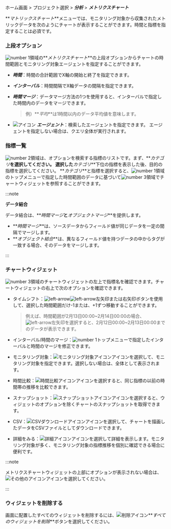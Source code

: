 ホーム画面 > プロジェクト選択 > **_分析_** > **_メトリクスチャート_**

**_マトリックスチャート_**メニューでは、モニタリング対象から収集されたメトリックデータを次のようにチャートが表示することができます。時間と指標を指定することは必須です。

<ImgLang img='metrics-chart-sv.png' desc='メトリクスチャート' />

### 上段オプション

![number 1](/img/number-01.png)領域の**_メトリクスチャート_**の上段オプションからチャートの時間範囲とモニタリング対象エージェントを指定することができます。

-   **_時間_**：時間の合計範囲でX軸の開始と終了を指定できます。

-   **_インターバル_**：時間間隔でX軸データの間隔を指定できます。

-   **_時間マージ_**：データマージ方法の1つを使用すると、インターバルで指定した時間内のデータをマージできます。

    > 例）**_平均_**は1時間以内のデータ平均値を意味します。

-   ![アイコン](/img/ic-pageview.svg) **_エージェント_**：検索したエージェントを指定できます。 エージェントを指定しない場合は、クエリ全体が実行されます。

### 指標一覧

![number 2](/img/number-02.png)領域は、オプションを検索する指標のリストです。まず、**_カテゴリ_**を選択してください。 選択した**_カテゴリ_**下位の指標を表示した後、目的の指標を選択してください。 **_カテゴリ_**と指標を選択すると、![number 1](/img/number-01.png)領域のトップメニューで指定した時間範囲のデータに基づいて![number 3](/img/number-03.png)領域でチャートウィジェットを参照することができます。

:::note 

**データ結合**

データ結合は、**_時間マージ_**と**_オブジェクトマージ_**を提供します。 

-   **_時間マージ_**は、ソースデータからフィールド値が同じデータを一定の間隔でマージします。 
-   **_オブジェクト結合_**は、異なるフィールド値を持つデータの中からタグが一致する場合、そのデータをマージします。

:::

### チャートウィジェット

![number 3](/img/number-03.png)領域のチャートウィジェットの左上で指標名を確認できます。チャートウィジェットの右上で次のオプションを確認できます。

<ImgLang img='metrics-chart-cpu-widget-upper.png' desc='メトリッチャートウィジェットの上位' />

-   タイムシフト：![left-arrow](/img/ic-caret-left.svg)![left-arrow](/img/ic-caret-right.svg)左矢印または右矢印ボタンを使用して、選択した時間範囲だけ-1または、+1ずつ移動することができます。 

    > 例えば、時間範囲が2月13日00:00~2月14日00:00の場合、![left-arrow](/img/ic-caret-left.svg)左矢印を選択すると、2月12日00:00~2月13日00:00までのデータが表示できます。

-   インターバル/時間のマージ：![number 1](/img/number-01.png)トップメニューで指定したインターバルと時間のマージを修正できます。

-   モニタリング対象：![モニタリング対象アイコン](/img/ic-filter-bl.svg)アイコンを選択して、モニタリング対象を指定できます。選択しない場合は、全体として表示されます。

-   時間比較：![時間比較アイコン](/img/ic-hourgalss.svg)アイコンを選択すると、同じ指標の以前の時間帯の推移を比較できます。

-   スナップショット：![スナップショットアイコン](/img/ic-camera.svg)アイコンを選択すると、ウィジェットのオプションを除くチャートのスナップショットを取得できます。

-   CSV：![CSVダウンロードアイコン](/img/ico-csv.svg)アイコンを選択して、チャートを描画したデータをCSVファイルとしてダウンロードできます。

-   詳細をみる：![詳細アイコン](/img/ico-detail.svg)アイコンを選択して詳細を表示します。モニタリング対象が多く、モニタリング対象の指標推移を個別に確認できる場合に便利です。

:::note

メトリクスチャートウィジェットの上部にオプションが表示されない場合は、![その他のアイコン](/img/ico-more.svg)アイコンを選択してください。

:::

### ウィジェットを削除する

画面に配置したすべてのウィジェットを削除するには、![削除アイコン](/img/ico-trash.svg)**_すべてのウィジェットを削除_**ボタンを選択してください。
